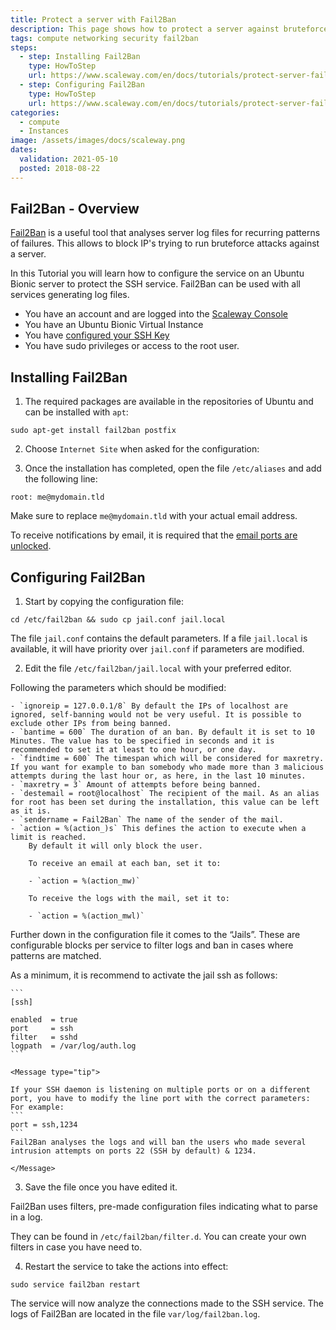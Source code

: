 ```yaml
---
title: Protect a server with Fail2Ban
description: This page shows how to protect a server against bruteforce attacks with Fail2Ban
tags: compute networking security fail2ban
steps:
  - step: Installing Fail2Ban
    type: HowToStep
    url: https://www.scaleway.com/en/docs/tutorials/protect-server-fail2ban/#-Installing-Fail2Ban
  - step: Configuring Fail2Ban
    type: HowToStep
    url: https://www.scaleway.com/en/docs/tutorials/protect-server-fail2ban/#-Configuring-Fail2Ban
categories:
  - compute
  - Instances
image: /assets/images/docs/scaleway.png
dates:
  validation: 2021-05-10
  posted: 2018-08-22
---
```


## Fail2Ban - Overview

[Fail2Ban](https://www.fail2ban.org/) is a useful tool that analyses server log files for recurring patterns of failures. This allows to block IP's trying to run bruteforce attacks against a server.

In this Tutorial you will learn how to configure the service on an Ubuntu Bionic server to protect the SSH service. Fail2Ban can be used with all services generating log files.

<Message type="requirement">

- You have an account and are logged into the [Scaleway Console](https://console.scaleway.com)
- You have an Ubuntu Bionic Virtual Instance
- You have [configured your SSH Key](/console/my-project/how-to/create-ssh-key/)
- You have sudo privileges or access to the root user.

</Message>

## Installing Fail2Ban

1. The required packages are available in the repositories of Ubuntu and can be installed with `apt`:

  ```
  sudo apt-get install fail2ban postfix
  ```

2. Choose `Internet Site` when asked for the configuration:

  <Lightbox src="scaleway-postfix-install.png" alt="" />

3. Once the installation has completed, open the file `/etc/aliases` and add the following line:

  ```
  root: me@mydomain.tld
  ```

  Make sure to replace `me@mydomain.tld` with your actual email address.

  <Message type="tip">

  To receive notifications by email, it is required that the [email ports are unlocked](https://www.scaleway.com/en/faq/why-can-i-not-send-any-email/).

  </Message>

## Configuring Fail2Ban

1. Start by copying the configuration file:

  ```
  cd /etc/fail2ban && sudo cp jail.conf jail.local
  ```

  The file `jail.conf` contains the default parameters. If a file `jail.local` is available, it will have priority over `jail.conf` if parameters are modified.

2. Edit the file `/etc/fail2ban/jail.local` with your preferred editor.

  Following the parameters which should be modified:

    - `ignoreip = 127.0.0.1/8` By default the IPs of localhost are ignored, self-banning would not be very useful. It is possible to exclude other IPs from being banned.
    - `bantime = 600` The duration of an ban. By default it is set to 10 Minutes. The value has to be specified in seconds and it is recommended to set it at least to one hour, or one day.
    - `findtime = 600` The timespan which will be considered for maxretry. If you want for example to ban somebody who made more than 3 malicious attempts during the last hour or, as here, in the last 10 minutes.
    - `maxretry = 3` Amount of attempts before being banned.
    - `destemail = root@localhost` The recipient of the mail. As an alias for root has been set during the installation, this value can be left as it is.
    - `sendername = Fail2Ban` The name of the sender of the mail.
    - `action = %(action_)s` This defines the action to execute when a limit is reached.
        By default it will only block the user.

        To receive an email at each ban, set it to:

        - `action = %(action_mw)`

        To receive the logs with the mail, set it to:

        - `action = %(action_mwl)`

  Further down in the configuration file it comes to the “Jails”. These are configurable blocks per service to filter logs and ban in cases where patterns are matched.

  As a minimum, it is recommend to activate the jail ssh as follows:

    ```
    [ssh]

    enabled  = true
    port     = ssh
    filter   = sshd
    logpath  = /var/log/auth.log
    ```

    <Message type="tip">

    If your SSH daemon is listening on multiple ports or on a different port, you have to modify the line port with the correct parameters:
    For example:
    ```
    port = ssh,1234
    ```
    Fail2Ban analyses the logs and will ban the users who made several intrusion attempts on ports 22 (SSH by default) & 1234.

    </Message>

3. Save the file once you have edited it.

  Fail2Ban uses filters, pre-made configuration files indicating what to parse in a log.

  They can be found in `/etc/fail2ban/filter.d`.
  You can create your own filters in case you have need to.

4. Restart the service to take the actions into effect:

```
sudo service fail2ban restart
```

The service will now analyze the connections made to the SSH service. The logs of Fail2Ban are located in the file `var/log/fail2ban.log`.
